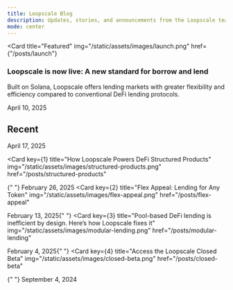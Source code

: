 ```yaml
---
title: Loopscale Blog
description: Updates, stories, and announcements from the Loopscale team
mode: center
---
```


<Card
  title="Featured"
  img="/static/assets/images/launch.png"
  href={"/posts/launch"}
>
  <div className="featured-content">
    <h3 className="featured-title">
      Loopscale is now live: A new standard for borrow and lend
    </h3>
    <p className="featured-description">
      Built on Solana, Loopscale offers lending markets with greater flexibility
      and efficiency compared to conventional DeFi lending protocols.
    </p>
    <p className="featured-date">April 10, 2025</p>
  </div>
</Card>

## Recent

<CardGroup cols={2}>
<Card key={0} title="Introducing the Loopscale Genesis Phase"  img="/static/assets/images/genesis.png" href="/posts/genesis"> April 17, 2025</Card>

<Card
  key={1}
  title="How Loopscale Powers DeFi Structured Products"
  img="/static/assets/images/structured-products.png"
  href="/posts/structured-products"
>
  {" "}
  February 26, 2025
</Card>
<Card
  key={2}
  title="Flex Appeal: Lending for Any Token"
  img="/static/assets/images/flex-appeal.png"
  href="/posts/flex-appeal"
>
  February 13, 2025{" "}
</Card>
<Card
  key={3}
  title="Pool-based DeFi lending is inefficient by design. Here’s how Loopscale fixes it"
  img="/static/assets/images/modular-lending.png"
  href="/posts/modular-lending"
>
  February 4, 2025{" "}
</Card>
<Card
  key={4}
  title="Access the Loopscale Closed Beta"
  img="/static/assets/images/closed-beta.png"
  href="/posts/closed-beta"
>
  {" "}
  September 4, 2024
</Card>

</CardGroup>

